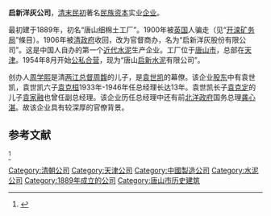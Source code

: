 '''启新洋灰公司'''，[[清末|清末]][[民初|民初]]著名[[民族|民族]][[资本|资本]]实业[[企业|企业]]。

最初建于1889年，初名“唐山细棉土工厂”。1900年被[[英国|英国]]人骗走（见“[[开滦矿务局|开滦矿务局]]”條目）。1906年被[[清政府|清政府]]收回，改为官督商办，名为“启新洋灰股份有限公司”。这是中国人自办的第一个[[近代|近代]][[水泥|水泥]]生产企业。工厂位于[[唐山市|唐山市]]，总部在[[天津|天津]]。1954年8月开始[[公私合营|公私合营]]，现为“唐山[[启新水泥|启新水泥]]有限公司”。

创办人[[周学熙|周学熙]]是清[[两江总督|两江总督]][[周馥|周馥]]的儿子，是[[袁世凯|袁世凯]]的幕僚。该企业[[股东|股东]]中有袁世凯，袁世凯六子[[袁克桓|袁克桓]]1933年-1946年任总经理长达13年。袁世凯长子[[袁克定|袁克定]]的儿子[[袁家融|袁家融]]也曾任副总经理。该企业历任总经理中还有前[[北洋政府|北洋政府]]国务总理[[龚心湛|龚心湛]]。故该企业具有较深厚的官僚背景。

{{Chinese company-stub}}{{External media|image1={{cite web|url=http://news.ifeng.com/a/20170913/51983958_0.shtml#p=3|title=探访唐山启新水泥工业博物馆|accessdate=2019-06-03|date=2017-09-13 19:02|archive-date=2019-08-01|archive-url=https://web.archive.org/web/20190801234737/http://news.ifeng.com/a/20170913/51983958_0.shtml#p=3|dead-url=no}}}}{{唐山}}

== 参考文献 ==
<ref>{{Cite web|title=新春福利：唐山启新水泥工业博物馆，等你来！|url=https://3g.163.com/dy/article_cambrian/E76DE9AG0524C6S7.html|accessdate=2019-06-03|author=|date=2019-02-04 16:10|format=|publisher=唐山市旅游局|language=|archive-date=2020-07-06|archive-url=https://web.archive.org/web/20200706085156/https://3g.163.com/dy/article_cambrian/E76DE9AG0524C6S7.html|dead-url=no}}</ref>

{{DEFAULTSORT:Q}}
[[Category:清朝公司|Category:清朝公司]]
[[Category:天津公司|Category:天津公司]]
[[Category:中國製造公司|Category:中國製造公司]]
[[Category:水泥公司|Category:水泥公司]]
[[Category:1889年成立的公司|Category:1889年成立的公司]]
[[Category:唐山市历史建筑|Category:唐山市历史建筑]]